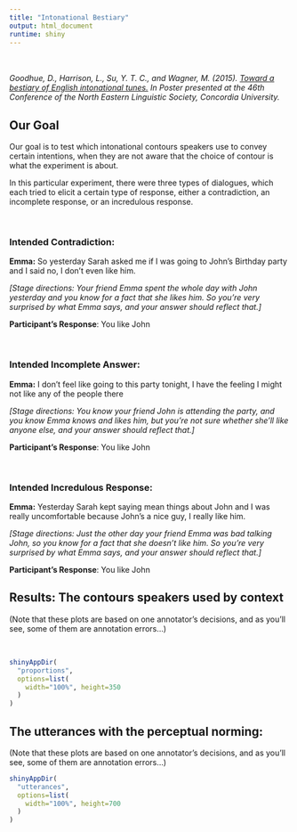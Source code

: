 ```yaml
---
title: "Intonational Bestiary"
output: html_document
runtime: shiny
---
```


\
\
*Goodhue, D., Harrison, L., Su, Y. T. C., and Wagner, M. (2015). [Toward a bestiary of English intonational tunes.](http://prosodylab.org/research/bestiary/) In Poster presented at the 46th Conference of the North Eastern Linguistic Society, Concordia University.*

## Our Goal

Our goal is to test which intonational contours speakers use to convey certain intentions, when they are not aware that the choice of contour is what the experiment is about.  

In this particular experiment, there were three types of dialogues, which each tried to elicit a certain type of response, either a contradiction, an incomplete response, or an incredulous response.

\


### Intended Contradiction:

**Emma:** So yesterday Sarah asked me if I was going to John's Birthday party and I said no, I don't even like him.

*[Stage directions: Your friend Emma spent the whole day with John yesterday and you know for a fact that she likes him. So you're very surprised by what Emma says, and your answer should reflect that.]*

**Participant's Response**: You like John

\


### Intended Incomplete Answer:


**Emma:** I don't feel like going to this party tonight, I have the feeling I might not like any of the people there

*[Stage directions: You know your friend John is attending the party, and you know Emma knows and likes him, but you're not sure whether she'll like anyone else, and your answer should reflect that.]*

**Participant's Response**: You like John

\


### Intended Incredulous Response:


**Emma:**  Yesterday Sarah kept saying mean things about John and I was really uncomfortable because John's a nice guy, I really like him. 

*[Stage directions: Just the other day your friend Emma was bad talking John, so you know for a fact that she doesn't like him. So you're very surprised by what Emma says, and your answer should reflect that.]*

**Participant's Response**: You like John
\


## Results: The contours speakers used by context 

(Note that these plots are based on one annotator's decisions, and as you'll see, some of them are annotation errors...)  

\


```r
shinyAppDir(
  "proportions",
  options=list(
    width="100%", height=350
  )
)

```


## The utterances with the perceptual norming:

(Note that these plots are based on one annotator's decisions, and as you'll see, some of them are annotation errors...) 


```r
shinyAppDir(
  "utterances",
  options=list(
    width="100%", height=700
  )
)

```
